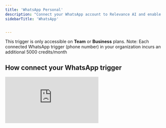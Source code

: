 ```yaml
---
title: 'WhatsApp Personal'
description: "Connect your WhatsApp account to Relevance AI and enable your agents to communicate directly with customers through one of the world's most popular messaging platforms."
sidebarTitle: 'WhatsApp'


---
```


<Warning>This trigger is only accessible on **Team** or **Business** plans.
Note: Each connected WhatsApp trigger (phone number) in your organization incurs an additional 5000 credits/month</Warning>

## How connect your WhatsApp trigger

<div
  style={{
    width: '100%',
    position: 'relative',
    paddingTop: '56.25%',
  }}>
  <iframe
    src="https://app.supademo.com/embed/cmac0vcy86yt013m0f787o00u?embed_v=2"
    frameBorder="0"
    title="WhatsApp Trigger Setup"
    allow="clipboard-write"
    webkitallowfullscreen="true"
    mozallowfullscreen="true"
    allowfullscreen
    style={{
      position: 'absolute',
      top: 0,left: 0, width: '100%', height: '100%',
      border: '3px solid #5E43CE',
      borderRadius: '10px',
    }}/>
</div>

### 1. Setting up in the Agent:

1. Create a new agent or edit an existing one.
2. Navigate to the "Triggers" section in "Build" tab.
3. Select "WhatsApp" from the available triggers.
4. Choose the WhatsApp account you want to connect to this agent.
5. Configure trigger condtiions as needed.
6. Save your trigger configuration.

Once set up, your agent will automatically activate when a message is received.

### 2. Setting up in the integrations page

1. Go to the "Integrations" page in the sidebar.
3. In the Integration search input, type "WhatsApp".
4. Click on the "Connect new account" button.
5. In the pop-up window, follow the steps to connect your WhatsApp account.
6. Once connected, you'll see your WhatsApp phone number account listed under Connected Accounts and Triggers.

## Clonable Whatsapp Examples

<Card title="Clonable WhatsApp Agent" icon="link" href="https://app.relevanceai.com/agents/f1db6c/75dfae025a72-46ed-8932-40d434a4e6c9/89c36eca-4f48-4514-b6ec-22db7af18ac3/clone">
  This agent receives messages sent to your WhatsApp number and automatically responds to them. Note: Please ensure your WhatsApp trigger is set up before using this feature.
</Card>

## Related Triggers

[Outlook Integration](https://relevanceai.com/docs/integrations/outlook) - Use WhatsApp alongside email communications for a comprehensive customer engagement strategy. Coordinate messaging across both channels for consistent customer experiences.

[HubSpot Integration](https://relevanceai.com/docs/integrations/hubspot) - Connect your WhatsApp conversations with your CRM to maintain customer context across all touchpoints. Track WhatsApp interactions in your customer records for better relationship management.

